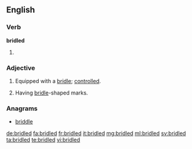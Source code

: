 ==English==

===Verb===
'''bridled'''

# {{en-past of|bridle}}

===Adjective===
{{en-adj}}

# Equipped with a [[bridle]]; [[controlled]].
# {{context|chiefly|_|ornithology}} Having [[bridle]]-shaped marks.

===Anagrams===
* [[briddle#English|briddle]]

[[de:bridled]]
[[fa:bridled]]
[[fr:bridled]]
[[it:bridled]]
[[mg:bridled]]
[[ml:bridled]]
[[sv:bridled]]
[[ta:bridled]]
[[te:bridled]]
[[vi:bridled]]